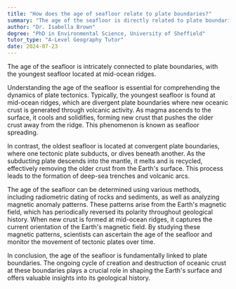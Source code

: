 ```yaml
---
title: "How does the age of seafloor relate to plate boundaries?"
summary: "The age of the seafloor is directly related to plate boundaries, with the youngest seafloor found at mid-ocean ridges."
author: "Dr. Isabella Brown"
degree: "PhD in Environmental Science, University of Sheffield"
tutor_type: "A-Level Geography Tutor"
date: 2024-07-23
---
```


The age of the seafloor is intricately connected to plate boundaries, with the youngest seafloor located at mid-ocean ridges.

Understanding the age of the seafloor is essential for comprehending the dynamics of plate tectonics. Typically, the youngest seafloor is found at mid-ocean ridges, which are divergent plate boundaries where new oceanic crust is generated through volcanic activity. As magma ascends to the surface, it cools and solidifies, forming new crust that pushes the older crust away from the ridge. This phenomenon is known as seafloor spreading.

In contrast, the oldest seafloor is located at convergent plate boundaries, where one tectonic plate subducts, or dives beneath another. As the subducting plate descends into the mantle, it melts and is recycled, effectively removing the older crust from the Earth's surface. This process leads to the formation of deep-sea trenches and volcanic arcs.

The age of the seafloor can be determined using various methods, including radiometric dating of rocks and sediments, as well as analyzing magnetic anomaly patterns. These patterns arise from the Earth's magnetic field, which has periodically reversed its polarity throughout geological history. When new crust is formed at mid-ocean ridges, it captures the current orientation of the Earth's magnetic field. By studying these magnetic patterns, scientists can ascertain the age of the seafloor and monitor the movement of tectonic plates over time.

In conclusion, the age of the seafloor is fundamentally linked to plate boundaries. The ongoing cycle of creation and destruction of oceanic crust at these boundaries plays a crucial role in shaping the Earth's surface and offers valuable insights into its geological history.
    